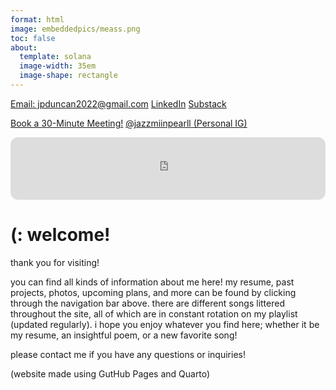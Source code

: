 ```yaml
---
format: html
image: embeddedpics/meass.png 
toc: false
about:
  template: solana
  image-width: 35em
  image-shape: rectangle
---
```


[Email: jpduncan2022@gmail.com](mailto:jpduncan2022@gmail.com?&subject=I Came From Your Website!){.btn .btn-dark .btn-sm}
 [LinkedIn](https://www.linkedin.com/in/jazzmin-pearl-duncan){.btn .btn-warning .btn-sm} [Substack](https://euphoniousthegreat.substack.com/){.btn .btn-danger .btn-sm} 
 
 [Book a 30-Minute Meeting!](https://calendar.app.google/QsZ4EEaKmKxtV9L97){.btn .btn-success .btn-sm} [@jazzmiinpearll (Personal IG)](https://www.instagram.com/jazzmiinpearll/){.btn .btn-dark .btn-sm}


:::: {.content-visible when-format="html"}
<iframe style="border-radius:12px" src="https://open.spotify.com/embed/track/0OLOcKHN4uXRo5ISx2TAqk?utm_source=generator" width="100%" height="100" frameBorder="0" allowfullscreen="" allow="autoplay; clipboard-write; encrypted-media; fullscreen; picture-in-picture" loading="lazy"></iframe>
::::

# (:  welcome! 



thank you for visiting!

you can find all kinds of information about me here! my resume, past projects, photos, upcoming plans, and more can be found by clicking through the navigation bar above. there are different songs littered throughout the site, all of which are in constant rotation on my playlist (updated regularly). i hope you enjoy whatever you find here; whether it be my resume, an insightful poem, or a new favorite song!

please contact me if you have any questions or inquiries!

(website made using GutHub Pages and Quarto)



